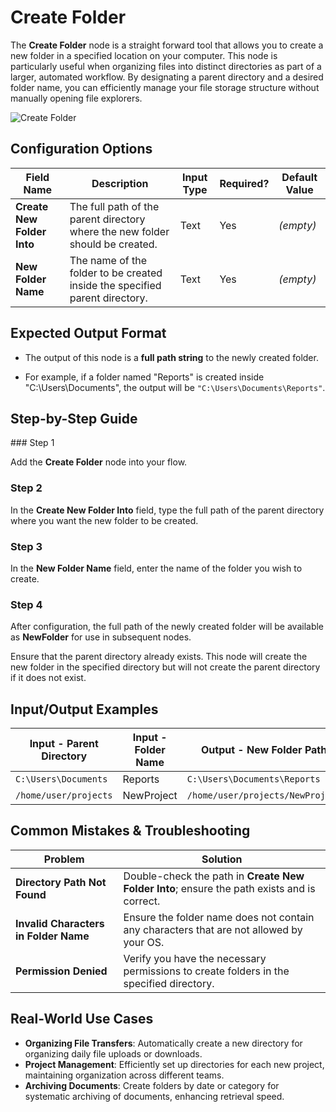 
# Create Folder

The **Create Folder** node is a straight forward tool that allows you to create a new folder in a specified location on your computer. This node is particularly useful when organizing files into distinct directories as part of a larger, automated workflow. By designating a parent directory and a desired folder name, you can efficiently manage your file storage structure without manually opening file explorers.

![Create Folder](./create-folder.png)

## Configuration Options

| Field Name                 | Description                                                                   | Input Type | Required? | Default Value |
| -------------------------- | ----------------------------------------------------------------------------- | ---------- | --------- | ------------- |
| **Create New Folder Into** | The full path of the parent directory where the new folder should be created. | Text       | Yes       | _(empty)_     |
| **New Folder Name**        | The name of the folder to be created inside the specified parent directory.   | Text       | Yes       | _(empty)_     |

## Expected Output Format

- The output of this node is a **full path string** to the newly created folder.

- For example, if a folder named "Reports" is created inside "C:\Users\Documents", the output will be `"C:\Users\Documents\Reports"`.

## Step-by-Step Guide

<Steps>
### Step 1

Add the **Create Folder** node into your flow.

### Step 2

In the **Create New Folder Into** field, type the full path of the parent directory where you want the new folder to be created.

### Step 3

In the **New Folder Name** field, enter the name of the folder you wish to create.

### Step 4

After configuration, the full path of the newly created folder will be available as **NewFolder** for use in subsequent nodes.

</Steps>

<Callout type="info" title="Tip">
  Ensure that the parent directory already exists. This node will create the new
  folder in the specified directory but will not create the parent directory if
  it does not exist.
</Callout>

## Input/Output Examples

| Input - Parent Directory | Input - Folder Name | Output - New Folder Path         |
| ------------------------ | ------------------- | -------------------------------- |
| `C:\Users\Documents`     | Reports             | `C:\Users\Documents\Reports`     |
| `/home/user/projects`    | NewProject          | `/home/user/projects/NewProject` |

## Common Mistakes & Troubleshooting

| Problem                               | Solution                                                                                    |
| ------------------------------------- | ------------------------------------------------------------------------------------------- |
| **Directory Path Not Found**          | Double-check the path in **Create New Folder Into**; ensure the path exists and is correct. |
| **Invalid Characters in Folder Name** | Ensure the folder name does not contain any characters that are not allowed by your OS.     |
| **Permission Denied**                 | Verify you have the necessary permissions to create folders in the specified directory.     |

## Real-World Use Cases

- **Organizing File Transfers**: Automatically create a new directory for organizing daily file uploads or downloads.
- **Project Management**: Efficiently set up directories for each new project, maintaining organization across different teams.
- **Archiving Documents**: Create folders by date or category for systematic archiving of documents, enhancing retrieval speed.
